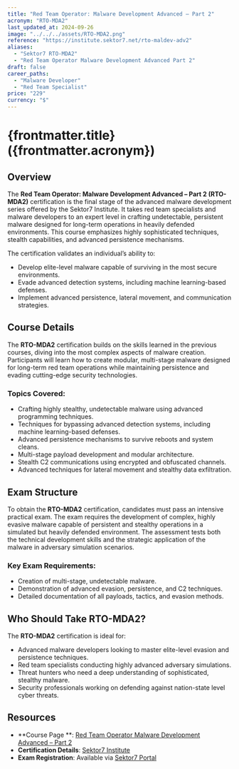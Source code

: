 ```yaml
---
title: "Red Team Operator: Malware Development Advanced – Part 2"
acronym: "RTO-MDA2"
last_updated_at: 2024-09-26
image: "../../../assets/RTO-MDA2.png"
reference: "https://institute.sektor7.net/rto-maldev-adv2"
aliases:
  - "Sektor7 RTO-MDA2"
  - "Red Team Operator Malware Development Advanced Part 2"
draft: false
career_paths:
  - "Malware Developer"
  - "Red Team Specialist"
price: "229"
currency: "$"
---
```


# {frontmatter.title} ({frontmatter.acronym})

## Overview

The **Red Team Operator: Malware Development Advanced – Part 2 (RTO-MDA2)** certification is the final stage of the
advanced malware development series offered by the Sektor7 Institute. It takes red team specialists and malware
developers to an expert level in crafting undetectable, persistent malware designed for long-term operations in heavily
defended environments. This course emphasizes highly sophisticated techniques, stealth capabilities, and advanced
persistence mechanisms.

The certification validates an individual’s ability to:

- Develop elite-level malware capable of surviving in the most secure environments.
- Evade advanced detection systems, including machine learning-based defenses.
- Implement advanced persistence, lateral movement, and communication strategies.

## Course Details

The **RTO-MDA2** certification builds on the skills learned in the previous courses, diving into the most complex
aspects
of malware creation. Participants will learn how to create modular, multi-stage malware designed for long-term red team
operations while maintaining persistence and evading cutting-edge security technologies.

### Topics Covered:

- Crafting highly stealthy, undetectable malware using advanced programming techniques.
- Techniques for bypassing advanced detection systems, including machine learning-based defenses.
- Advanced persistence mechanisms to survive reboots and system cleans.
- Multi-stage payload development and modular architecture.
- Stealth C2 communications using encrypted and obfuscated channels.
- Advanced techniques for lateral movement and stealthy data exfiltration.

## Exam Structure

To obtain the **RTO-MDA2** certification, candidates must pass an intensive practical exam. The exam requires the
development of complex, highly evasive malware capable of persistent and stealthy operations in a simulated but heavily
defended environment. The assessment tests both the technical development skills and the strategic application of the
malware in adversary simulation scenarios.

### Key Exam Requirements:

- Creation of multi-stage, undetectable malware.
- Demonstration of advanced evasion, persistence, and C2 techniques.
- Detailed documentation of all payloads, tactics, and evasion methods.

## Who Should Take RTO-MDA2?

The **RTO-MDA2** certification is ideal for:

- Advanced malware developers looking to master elite-level evasion and persistence techniques.
- Red team specialists conducting highly advanced adversary simulations.
- Threat hunters who need a deep understanding of sophisticated, stealthy malware.
- Security professionals working on defending against nation-state level cyber threats.

## Resources

- **Course Page
  **: [Red Team Operator Malware Development Advanced – Part 2](https://institute.sektor7.net/rto-maldev-adv2)
- **Certification Details**: [Sektor7 Institute](https://institute.sektor7.net/)
- **Exam Registration**: Available via [Sektor7 Portal](https://institute.sektor7.net/)

